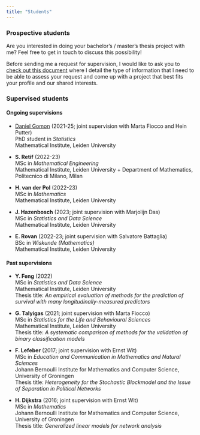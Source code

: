 ```yaml
---
title: "Students"
---
```


### Prospective students

Are you interested in doing your bachelor's / master's thesis project with me? Feel free to get in touch to discuss this possibility!

Before sending me a request for supervision, I would like to ask you to [check out this document](https://github.com/mirkosignorelli/info4supervisions/blob/main/supervision_request.md) where I detail the type of information that I need to be able to assess your request and come up with a project that best fits your profile and our shared interests.

### Supervised students

#### Ongoing supervisions

* [Daniel Gomon](https://github.com/d-gomon) (2021-25; joint supervision with Marta Fiocco and Hein Putter)  
PhD student in *Statistics*  
Mathematical Institute, Leiden University  

* **S. Retif** (2022-23)  
MSc in *Mathematical Engineering*  
Mathematical Institute, Leiden University + Department of Mathematics, Politecnico di Milano, Milan    

* **H. van der Pol** (2022-23)  
MSc in *Mathematics*  
Mathematical Institute, Leiden University  

* **J. Hazenbosch** (2023; joint supervision with Marjolijn Das)  
MSc in *Statistics and Data Science*  
Mathematical Institute, Leiden University  

* **E. Rovan** (2022-23; joint supervision with Salvatore Battaglia)  
BSc in *Wiskunde (Mathematics)*  
Mathematical Institute, Leiden University  

#### Past supervisions

* **Y. Feng** (2022)  
MSc in *Statistics and Data Science*  
Mathematical Institute, Leiden University  
Thesis title: *An empirical evaluation of methods for the prediction of survival with many longitudinally-measured predictors*

* **G. Talyigas** (2021; joint supervision with Marta Fiocco)  
MSc in *Statistics for the Life and Behavioural Sciences*  
Mathematical Institute, Leiden University  
Thesis title: *A systematic comparison of methods for the validation of binary classification models*

* **F. Lefeber** (2017; joint supervision with Ernst Wit)    
MSc in *Education and Communication in Mathematics and Natural Sciences*  
Johann Bernoulli Institute for Mathematics and Computer Science, University of Groningen  
Thesis title: *Heterogeneity for the Stochastic Blockmodel and the Issue of Separation in Political Networks*

* **H. Dijkstra** (2016; joint supervision with Ernst Wit)  
MSc in *Mathematics*  
Johann Bernoulli Institute for Mathematics and Computer Science, University of Groningen  
Thesis title: *Generalized linear models for network analysis*  

